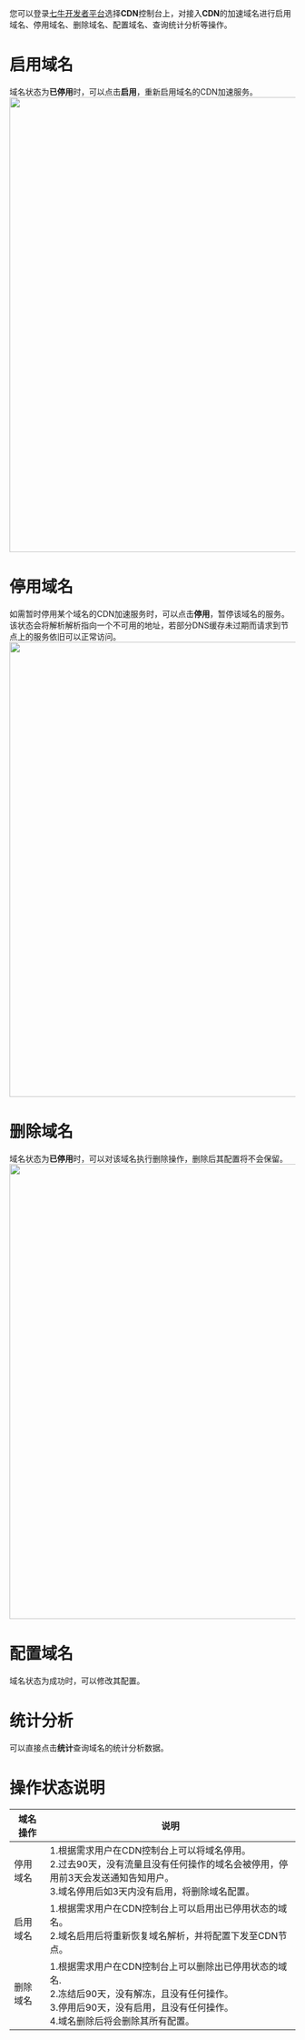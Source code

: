 您可以登录[七牛开发者平台](https://portal.qiniu.com/)选择**CDN**控制台上，对接入**CDN**的加速域名进行启用域名、停用域名、删除域名、配置域名、查询统计分析等操作。 
# 启用域名
域名状态为**已停用**时，可以点击**启用**，重新启用域名的CDN加速服务。
<img src="https://dn-odum9helk.qbox.me/FuAoX8QpN57b4Nhfep4tzDtWJF-g" width=800></img>
<br/>
# 停用域名
如需暂时停用某个域名的CDN加速服务时，可以点击**停用**，暂停该域名的服务。
该状态会将解析解析指向一个不可用的地址，若部分DNS缓存未过期而请求到节点上的服务依旧可以正常访问。
<img src="https://dn-odum9helk.qbox.me/FjI21PrAZvYiPOmtum9mUmIHPwq2" width=800></img>
<br/>
# 删除域名
域名状态为**已停用**时，可以对该域名执行删除操作，删除后其配置将不会保留。
<img src="https://dn-odum9helk.qbox.me/FuAoX8QpN57b4Nhfep4tzDtWJF-g" width=800></img>
<br/>
# 配置域名
域名状态为成功时，可以修改其配置。
<br/>
# 统计分析
可以直接点击**统计**查询域名的统计分析数据。
<br/>
# 操作状态说明

|域名操作|说明|
|-----|-----|
|停用域名|1.根据需求用户在CDN控制台上可以将域名停用。<br>2.过去90天，没有流量且没有任何操作的域名会被停用，停用前3天会发送通知告知用户。<br>3.域名停用后如3天内没有启用，将删除域名配置。|
|启用域名|1.根据需求用户在CDN控制台上可以启用出已停用状态的域名。<br>2.域名启用后将重新恢复域名解析，并将配置下发至CDN节点。|
|删除域名|1.根据需求用户在CDN控制台上可以删除出已停用状态的域名.<br>2.冻结后90天，没有解冻，且没有任何操作。<br>3.停用后90天，没有启用，且没有任何操作。<br>4.域名删除后将会删除其所有配置。|








